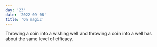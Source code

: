```yaml
---
day: '23'
date: '2022-09-08'
title: 'On magic'
---
```


Throwing a coin into a wishing well and throwing a coin into a well has about the same level of efficacy.
